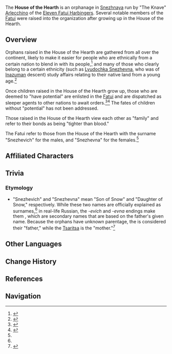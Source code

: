 {{Faction Infobox
|image        = 
|region       = Snezhnaya
|affiliation  = [[Fatui]]
|leader       = [[Arlecchino]]
}}
The '''House of the Hearth''' is an orphanage in [[Snezhnaya]] run by "The Knave" [[Arlecchino]] of the [[Eleven Fatui Harbingers]]. Several notable members of the [[Fatui]] were raised into the organization after growing up in the House of the Hearth.

==Overview==
{{Quote|My dear Snezheviches, my dear Snezhevnas, my brothers and sisters<br />
If I were to one day cease my journey and slumber under the white birch, please carry on without me...|The end of [[Trofin Snezhevich]]'s [[Tattered Paper (Alphonso)|Tattered Paper]], containing the motto of the House of the Hearth}}
Orphans raised in the House of the Hearth are gathered from all over the continent, likely to make it easier for people who are ethnically from a certain nation to blend in with its people,<ref>{{Ref/Quest|Shuumatsuban Operations|quote='''Buzuleac:''' We were all brought up in similar circumstances, but it's just easier for people with Inazuman blood like her to create a fake identity, you know?}}</ref> and many of those who clearly belong to a certain ethnicity (such as [[Lyudochka Snezhevna]], who was of [[Inazuma]]n descent) study affairs relating to their native land from a young age.<ref name="TRS">{{Ref/Quest|The Replacement's Secret}}</ref>

Once children raised in the House of the Hearth grow up, those who are deemed to "have potential" are enlisted in the [[Fatui]] and are dispatched as sleeper agents to other nations to await orders.<ref>{{Ref/HEO|The Bad Guy in Vimara Village}}</ref><ref>{{Ref/Quest|The Foolish Fatuus|quote='''Oleg:''' Hmph, Trofin Snezhevich... That guy didn't achieve anything here in the past few years, whereas I have already gotten results. Well, won't we see what he has to say for himself then?}}</ref> The fates of children without "potential" has not been addressed.

Those raised in the House of the Hearth view each other as "family" and refer to their bonds as being "tighter than blood."

The Fatui refer to those from the House of the Hearth with the surname "Snezhevich" for the males, and "Snezhevna" for the females.<ref name="TRS" />

==Affiliated Characters==
{{Specific Characters by Category List|House of the Hearth
|separate_character=Arlecchino
|separate_characters_description=[[Arlecchino]] founded the House of the Hearth.
|list_descriptor=who are part of the House of the Hearth
}}

==Trivia==
===Etymology===
* "Snezhevich" and "Snezhevna" mean "Son of Snow" and "Daughter of Snow," respectively. While these two names are officially explained as surnames,<ref name="TRS" /> in real-life Russian, the ''-evich'' and ''-evna'' endings make them {{w|Patronymic#Russian|patronymics}}, which are secondary names that are based on the father's given name. Because the orphans have unknown parentage, the {{lang|"Snow"|ru=Снег|ru_rm=Sneg}} is considered their "father," while the [[Tsaritsa]] is the "mother."<ref>{{Ref/Quest|A Company Vanishing Into the Deep|quote='''Anton:''' Katarina and her younger brother, Corporal Nikolay, were brought up in the House of the Hearth. They are the children of Her Majesty the Tsaritsa.}}</ref>

==Other Languages==
{{Other Languages
|en      = House of the Hearth
|zhs     = 壁炉之家
|zhs_rm  = Bìlú zhī Jiā
|zht     = 壁爐之家
|zht_rm  = Bìlú zhī Jiā
|zh_tl   = House of the Hearth
|ja      = 壁炉の家
|ja_rm   = Hekiro no Ie {{Assumed}}
|ja_tl   = House of the Hearth
|ko      = 벽난로
|ko_rm   = Byeoknanro
|ko_tl   = Fireplace
|es      = Casa de la Hoguera
|es_tl   = House of the Bonfire
|fr      = Foyer de l'âtre
|fr_tl   = House of the Hearth
|ru      = Дом очага
|ru_tl   = House of the Hearth
|th      = บ้านแสนอบอุ่น<!--บ้านแสนอบอุ่นคือสถานสงเคราะห์ที่ก่อตั้งขึ้นโดย "The Knave" เด็ก ๆ ที่บ้านแสนอบอุ่นล้วนเป็นเด็กกำพร้า แต่พวกเรามี "พี่น้อง" ที่มีค่ายิ่งกว่า-->
|th_rm   = Fireplace
|th_tl   = 
|vi      = Nhà Hơi Ấm
|vi_tl   = 
|de      = Haus des Kamins
|de_tl   = House of the Hearth
|id      = House of the Hearth
|pt      = Casa da Lareira
|pt_tl   =
|tr      = Sevgi Yuvası
|tr_tl   = 
|it      = Casa del Focolare
|it_tl   = 
}}

==Change History==
{{Change History|introduced=2.4}}

==References==
{{Reflist}}

==Navigation==
{{Faction Navbox}}
